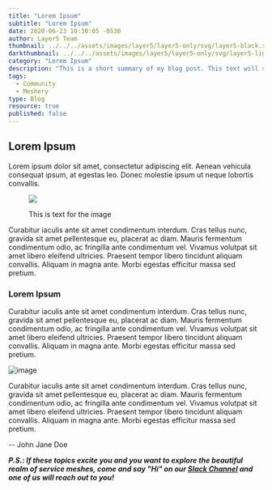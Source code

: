 ```yaml
---
title: "Lorem Ipsum"
subtitle: "Lorem Ipsum"
date: 2020-06-23 10:30:05 -0530
author: Layer5 Team
thumbnail: ../../../assets/images/layer5/layer5-only/svg/layer5-black.svg
darkthumbnail: ../../../assets/images/layer5/layer5-only/svg/layer5-light-bg.svg
category: "Lorem Ipsum"
description: "This is a short summary of my blog post. This text will show in the blog's list view and in community newsletters."
tags:
  - Community
  - Meshery
type: Blog
resource: true
published: false
---
```



<BlogWrapper>

## Lorem Ipsum

Lorem ipsum dolor sit amet, consectetur adipiscing elit. Aenean vehicula consequat ipsum, at egestas leo. Donec molestie ipsum ut neque lobortis convallis.

<figure class="imgWithCaption fig-right">
  <img src={image} />
  <figcaption>
    <p>This is text for the image</p>
  </figcaption>
</figure>
Curabitur iaculis ante sit amet condimentum interdum. Cras tellus nunc, gravida sit amet
pellentesque eu, placerat ac diam. Mauris fermentum condimentum odio, ac fringilla ante condimentum
vel. Vivamus volutpat sit amet libero eleifend ultricies. Praesent tempor libero tincidunt aliquam
convallis. Aliquam in magna ante. Morbi egestas efficitur massa sed pretium.

### Lorem Ipsum

Curabitur iaculis ante sit amet condimentum interdum. Cras tellus nunc, gravida sit amet pellentesque eu, placerat ac diam. Mauris fermentum condimentum odio, ac fringilla ante condimentum vel. Vivamus volutpat sit amet libero eleifend ultricies. Praesent tempor libero tincidunt aliquam convallis. Aliquam in magna ante. Morbi egestas efficitur massa sed pretium.

<img src={image} className="image-left-no-shadow" alt="image" />

Curabitur iaculis ante sit amet condimentum interdum. Cras tellus nunc, gravida sit amet pellentesque eu, placerat ac diam. Mauris fermentum condimentum odio, ac fringilla ante condimentum vel. Vivamus volutpat sit amet libero eleifend ultricies. Praesent tempor libero tincidunt aliquam convallis. Aliquam in magna ante. Morbi egestas efficitur massa sed pretium.

\-- <Link to="/community/members/john-jane-doe">John Jane Doe</Link>

_**P.S.: If these topics excite you and you want to explore the beautiful realm of service meshes, come and say "Hi" on our [Slack Channel](http://slack.layer5.io) and one of us will reach out to you!**_

</BlogWrapper>
